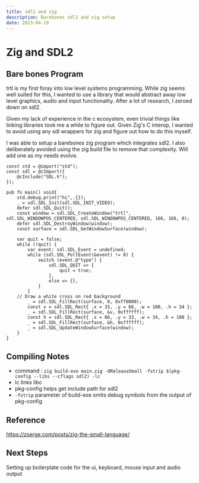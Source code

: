 ```yaml
---
title: sdl2 and zig
description: Barebones sdl2 and zig setup
date: 2023-04-19
---
```


# Zig and SDL2

## Bare bones Program

trtl is my first foray into low level systems programming. While zig seems well suited for this, I wanted to use a library that would abstract away low level graphics, audio and input functionality. After a lot of research, I zeroed down on sdl2.

Given my lack of experience in the c ecosystem, even trivial things like linking libraries took me a while to figure out. Given Zig's C interop, I wanted to avoid using any sdl wrappers for zig and figure out how to do this myself.

I was able to setup a barebones zig program which integrates sdl2. I also deliberately avoided using the zig build file to remove that complexity. Will add one as my needs evolve.

```zig
const std = @import("std");
const sdl = @cImport({
    @cInclude("SDL.h");
});

pub fn main() void{
    std.debug.print("hi",.{});
    _ = sdl.SDL_Init(sdl.SDL_INIT_VIDEO);
    defer sdl.SDL_Quit();
    const window = sdl.SDL_CreateWindow("trtl", sdl.SDL_WINDOWPOS_CENTERED, sdl.SDL_WINDOWPOS_CENTERED, 166, 166, 0);
    defer sdl.SDL_DestroyWindow(window);
    const surface = sdl.SDL_GetWindowSurface(window);

    var quit = false;
    while (!quit) {
        var event: sdl.SDL_Event = undefined;
        while (sdl.SDL_PollEvent(&event) != 0) {
            switch (event.@"type") {
                sdl.SDL_QUIT => {
                    quit = true;
                },
                else => {},
            }
        }
	// Draw a white cross on red background
        _ = sdl.SDL_FillRect(surface, 0, 0xff0000);
        const v = sdl.SDL_Rect{ .x = 33, .y = 66, .w = 100, .h = 34 };
        _ = sdl.SDL_FillRect(surface, &v, 0xffffff);
        const h = sdl.SDL_Rect{ .x = 66, .y = 33, .w = 34, .h = 100 };
        _ = sdl.SDL_FillRect(surface, &h, 0xffffff);
        _ = sdl.SDL_UpdateWindowSurface(window);
    }
}
```

## Compiling Notes

- command : `zig build-exe main.zig -OReleaseSmall -fstrip $(pkg-config --libs --cflags sdl2) -lc`
- lc links libc
- pkg-config helps get include path for sdl2
- `-fstrip` parameter of build-exe omits debug symbols from the output of pkg-config

## Reference

https://zserge.com/posts/zig-the-small-language/

## Next Steps

Setting up boilerplate code for the ui, keyboard, mouse input and audio output
